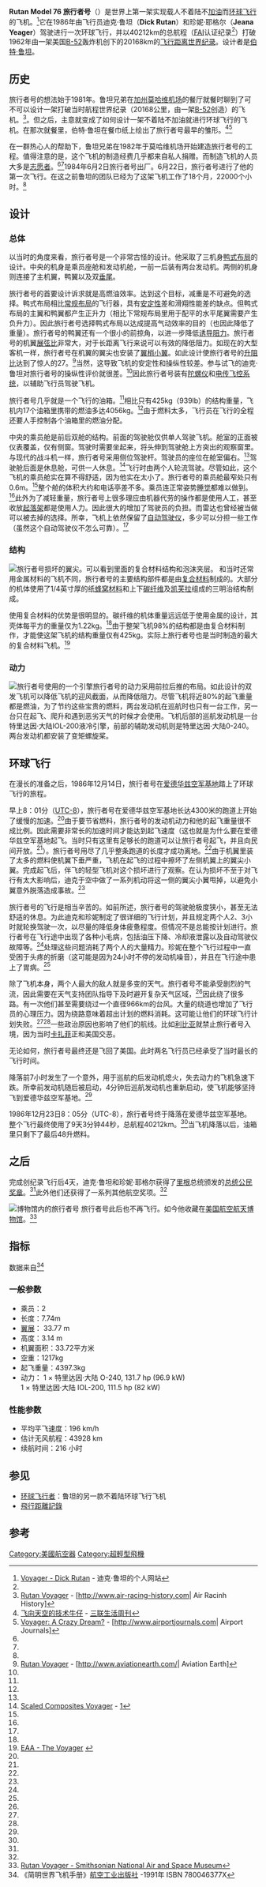 {{Otheruses|other=其他'''旅行者号'''或'''航海家号'''|航海家号}}

{{Infobox Aircraft
  |name=Rutan Model 76 旅行者
  |image=Image:Voyager aircraft.jpg
  |caption=鲁坦旅行者号归航
  |type=创纪录飞行器
  |manufacturer=旅行者飞机公司
  |first flight=1984年6月22日
  |introduced=1984年
  |retired=1987
  |number built=1
}}

'''Rutan Model 76 旅行者号'''（'''{{lang|en|Rutan Model 76 Voyager}}'''）是世界上第一架实现载人不着陆不[[加油|加油]]而[[环球飞行|环球飞行]]的飞机。<ref name = "dickrutan">[http://www.dickrutan.com/voyager.html Voyager - Dick Rutan] - 迪克·鲁坦的个人网站</ref>它在1986年由飞行员迪克·鲁坦（'''Dick Rutan'''）和珍妮·耶格尔（'''Jeana Yeager'''）驾驶进行一次环球飞行，并以40212km的总航程（[[国际航空联合会|FAI]]认证纪录<ref name = "dickrutan"/>）打破1962年由一架美国[[B-52|B-52]]轰炸机创下的20168km的[[飞行距离记录|飞行距离世界纪录]]。设计者是[[伯特·鲁坦|伯特·鲁坦]]。

== 历史 ==
旅行者号的想法始于1981年。鲁坦兄弟在[[加州|加州]][[莫哈维机场|莫哈维机场]]的餐厅就餐时聊到了可不可以设计一架打破当时航程世界纪录（20168公里，由一架[[B-52|B-52]]创造）的飞机。<ref name="air">[http://www.air-racing-history.com/aircraft/voyager.htm Rutan Voyager] {{Wayback|url=http://www.air-racing-history.com/aircraft/voyager.htm |date=20121028134248 }} - [http://www.air-racing-history.com| Air Racinh History]{{dead link|date=2018年5月 |bot=InternetArchiveBot |fix-attempted=yes }}</ref>。但之后，主意就变成了如何设计一架不着陆不加油就进行环球飞行的飞机。在那次就餐里，伯特·鲁坦在餐巾纸上绘出了旅行者号最早的雏形。<ref name = "lifeweek">[http://lifeweek.com.cn/2005-04-06/0002411349.shtml  飞向天空的技术牛仔] - [[三联生活周刊|三联生活周刊]]</ref><ref name="airport">[http://www.airportjournals.com/Display.cfm?varID=0612035 Voyager: A Crazy Dream?] {{webarchive|url=https://web.archive.org/web/20120627030047/http://airportjournals.com/Display.cfm?varID=0612035 |date=2012-06-27 }} - [http://www.airportjournals.com| Airport Journals]{{dead link|date=2018年5月 |bot=InternetArchiveBot |fix-attempted=yes }}</ref>

在一群热心人的帮助下，鲁坦兄弟在1982年于莫哈维机场开始建造旅行者号的工程。值得注意的是，这个飞机的制造经费几乎都来自私人捐赠。而制造飞机的人员大多是[[志愿者|志愿者]]。<ref name = "air"/><ref name = "dickrutan"/>1984年6月2日旅行者号出厂。6月22日，旅行者号进行了他的第一次飞行。在这之前鲁坦的团队已经为了这架飞机工作了18个月，22000个小时。<ref name = "air"/>

== 设计 ==
=== 总体 ===
以当时的角度来看，旅行者号是一个非常古怪的设计。他采取了三机身[[前翼|鸭式布局]]的设计。中央的机身是乘员座舱和发动机舱，一前一后装有两台发动机。两侧的机身则连接了主机翼，鸭翼以及双[[垂直尾翼|垂尾]]。

旅行者号的首要设计诉求就是高燃油效率。达到这个目标，减重是不可避免的选择。鸭式布局相比[[常规布局|常规布局]]的飞行器，具有[[安定性|安定性]]差和滑翔性能差的缺点。但鸭式布局的主翼和鸭翼都产生正升力（相比下常规布局里用于配平的水平尾翼需要产生负升力）。因此旅行者号选择鸭式布局以达成提高气动效率的目的（也因此降低了重量）。旅行者号的鸭翼还有一个很小的前掠角，以进一步降低[[诱导阻力|诱导阻力]]。旅行者号的机翼[[展弦比|展弦比]]非常大，对于长距离飞行来说可以有效的降低阻力。如现在的大型客机一样，旅行者号在机翼的翼尖也安装了[[翼梢小翼|翼梢小翼]]。如此设计使旅行者号的[[升阻比|升阻比]]达到了惊人的27。<ref>[http://aviationearth.com/aircraftdata/rutanvoyager.html Rutan Voyager] - [http://www.aviationearth.com/| Aviation Earth]</ref>当然，这导致飞机的安定性和操纵性较差。参与试飞的迪克·鲁坦对旅行者号的操纵性评价就很差。<ref name = "airport"/>因此旅行者号装有[[陀螺仪|陀螺仪]]和[[线传飞控|电传飞控系统]]，以辅助飞行员驾驶飞机。

旅行者号几乎就是一个飞行的油箱。<ref name = "airport"/>相比只有425kg（939lb）的结构重量，飞机内17个油箱里携带的燃油多达4056kg。<ref name = "lifeweek"/>由于燃料太多，飞行员在飞行的全程还要人手控制各个油箱里的燃油分配。

中央的乘员舱是前后双舱的结构。前面的驾驶舱仅供单人驾驶飞机。舱室的正面被仪表覆盖，仅有侧窗。驾驶时需要坐起来，将头伸到驾驶舱上方突出的观察窗里。与现代的战斗机一样，旅行者号采用侧位驾驶杆。驾驶员的座位在舱室偏右。<ref name = "airport"/>驾驶舱后面是休息舱，可供一人休息。<ref>[http://www.aviastar.org/air/usa/rutan_voyager.php Scaled Composites Voyager] - [http://www.aviastar.org]</ref>飞行时由两个人轮流驾驶。尽管如此，这个飞机的乘员舱实在算不得舒适，因为他实在太小了。旅行者号的乘员舱最窄处只有0.6m。<ref name = "lifeweek"/>整个舱的体积大约和电话亭差不多。乘员连正常姿势[[睡觉|睡觉]]都难以做到。<ref name = "air"/>此外为了减轻重量，旅行者号上很多理应由机器代劳的操作都是使用人工，甚至收放[[起落架|起落架]]都是使用人力。因此很大的增加了驾驶员的负担。而雷达也曾经被当做可以被去掉的选择。所幸，飞机上依然保留了[[自动驾驶仪|自动驾驶仪]]，多少可以分担一些工作（虽然这个自动驾驶仪不怎么可靠）。<ref name = "airport"/>

=== 结构 ===
[[File:VoyagerAircraftWingtipAtNASM.jpg|旅行者号损坏的翼尖。可以看到里面的复合材料结构和泡沫夹层。]]
和当时还常用金属材料的飞机不同，旅行者号的主要结构部件都是由[[复合材料|复合材料]]制成的。大部分的机体使用了1/4英寸厚的纸[[蜂窝材料|蜂窝材料]]和上下[[碳纤维|碳纤维]]及[[凯芙拉|凯芙拉]]组成的三明治结构制成。

使用复合材料的优势是很明显的。碳纤维的机体重量远远低于使用金属的设计，其壳体每平方的重量仅为1.22kg。<ref name = "lifeweek"/>由于整架飞机98%的结构都是由复合材料制作，才能使这架飞机的结构重量仅有425kg。实际上旅行者号也是当时制造的最大的复合材料飞机。<ref name="eaa">[http://www.eaa.org/news/2011/2011-12-22_voyager.asp EAA - The Voyager] {{webarchive|url=https://web.archive.org/web/20130621200548/http://www.eaa.org/news/2011/2011-12-22_voyager.asp |date=2013-06-21 }}</ref>

=== 动力 ===
[[File:Rutan_engine_replica.jpg|旅行者号使用的一个引擎]]旅行者号的动力采用前拉后推的布局。如此设计的双发飞机可以降低飞机的迎风截面，从而降低阻力。尽管飞机将近80%的起飞重量都是燃油，为了节约这些宝贵的燃料，两台发动机在巡航时也只有一台工作，另一台只在起飞、爬升和遇到恶劣天气的时候才会使用。飞机后部的巡航发动机是一台特里达因·大陆IOL-200液冷引擎，前部的辅助发动机则是特里达因·大陆0-240。两台发动机都安装了变矩螺旋桨。

== 环球飞行 ==
在漫长的准备之后，1986年12月14日，旅行者号在[[爱德华兹空军基地|爱德华兹空军基地]]踏上了环球飞行的旅程。

早上8：01分（[[UTC-8|UTC-8]]），旅行者号在爱德华兹空军基地长达4300米的跑道上开始了缓慢的加速。<ref name = "air"/>由于要节省燃料，旅行者号的发动机动力和他的起飞重量很不成比例。因此需要非常长的加速时间才能达到起飞速度（这也就是为什么要在爱德华兹空军基地起飞。当时只有这里有足够长的跑道可以让旅行者号起飞，并且向民间开放。<ref name = "air"/>）。旅行者号用尽了几乎整条跑道的长度才成功离地。<ref name = "airport"/>由于机翼里装了太多的燃料使机翼下垂严重，飞机在起飞的过程中擦坏了左侧机翼上的翼尖小翼。完成起飞后，伴飞的轻型飞机对这个损坏进行了观察。在认为损坏不至于对飞行有太大影响后，迪克于空中做了一系列机动将这一侧的翼尖小翼甩掉，以避免小翼意外脱落造成事故。<ref name = "airport"/>

旅行者号的飞行是相当辛苦的。如前所述，旅行者号的驾驶舱极度狭小，甚至无法舒适的休息。为此迪克和珍妮制定了很详细的飞行计划，并且规定两个人2、3小时就轮换驾驶一次，以尽量的降低身体疲惫程度。但情况不是总能按计划进行。旅行者号在飞行途中出现了各种小毛病，包括油压下降、冷却液泄露以及自动驾驶仪故障等。<ref name = "eaa"/>处理这些问题消耗了两个人的大量精力。珍妮在整个飞行过程中一直受困于头疼的折磨（这可能是因为24小时不停的发动机噪音），并且在飞行途中患上了胃病。<ref name = "airport"/>

除了飞机本身，两个人最大的敌人就是多变的天气。旅行者号不能承受剧烈的气流，因此需要在天气支持团队指导下及时避开复杂天气区域，<ref name = "airport"/>因此绕了很多路。有一次他们甚至需要绕过一个直径966km的台风。大量的绕道也增加了飞行员的心理压力。因为绕路意味着超出计划的燃料消耗。这可能让他们的环球飞行计划失败。<ref name = "airport"/><ref name = "air"/>一些政治原因也影响了他们的航线。比如[[利比亚|利比亚]]就禁止旅行者号入境，因为当时[[卡扎菲|卡扎菲]]正和美国交恶。

无论如何，旅行者号最终还是飞回了美国。此时两名飞行员已经承受了当时最长的飞行时间。

降落前7小时发生了一个意外，用于巡航的后发动机熄火，失去动力的飞机急速下跌。所幸前发动机随后被启动，4分钟后巡航发动机也重新启动，使飞机能够坚持飞到爱德华兹空军基地。<ref name = "eaa"/>

1986年12月23日8：05分（UTC-8），旅行者号终于降落在爱德华兹空军基地。整个飞行最终使用了9天3分钟44秒，总航程40212km。<ref name = "dickrutan"/>当飞机降落以后，油箱里只剩下了最后48升燃料。

== 之后 ==
完成创纪录飞行后4天，迪克·鲁坦和珍妮·耶格尔获得了[[里根|里根]]总统颁发的[[总统公民奖章|总统公民奖章]]。<ref name = "dickrutan"/>此外他们还获得了一系列其他航空奖项。<ref name = "air"/>

[[File:Voyager_Aircraft.JPG|博物馆内的旅行者号]]
旅行者号此后也不再飞行。如今他收藏在[[美国航空航天博物馆|美国航空航天博物馆]]。<ref>[http://airandspace.si.edu/collections/artifact.cfm?id=A19880548000 Rutan Voyager - Smithsonian National Air and Space Museum]</ref>
== 指标 ==
数据来自<ref>《简明世界飞机手册》[[航空工业出版社|航空工业出版社]] -1991年 ISBN 780046377X</ref>
=== 一般参数 ===
*乘员：2
*长度：7.74m
*[[翼展|翼展]]： 33.77 m
*高度：3.14 m
*机翼面积：33.72平方米
*空重：1217kg
*起飞重量：4397.3kg
*动力： 1 × 特里达因·大陆 O-240, 131.7 hp (96.9 kW)<br>1 × 特里达因·大陆 IOL-200, 111.5 hp (82 kW)

=== 性能参数 ===
*平均平飞速度：196 km/h
*估计无风航程：43928 km
*续航时间：216 小时

== 参见 ==
*[[环球飞行者|环球飞行者]]：鲁坦的另一款不着陆环球飞行飞机
*[[飛行距離記錄|飛行距離記錄]]

== 参考 ==
{{Reflist|2}}

{{縮尺複合體公司}}
{{航空航天列表集}}

[[Category:美國航空器|Category:美國航空器]]
[[Category:超輕型飛機|Category:超輕型飛機]]